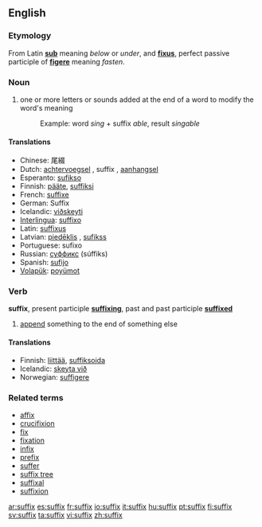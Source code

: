 ==English==

=== Etymology ===
From Latin '''[[sub]]''' meaning ''below'' or ''under'', and '''[[fixus]]''', perfect passive participle of '''[[figere]]''' meaning ''fasten''.

=== Noun ===
{{en-noun-reg-es}}

#one or more letters or sounds added at the end of a word to modify the word's meaning
#: Example: word ''sing'' + suffix ''able'', result ''singable''

==== Translations ====
*Chinese: 尾綴
*Dutch: [[achtervoegsel]] {{n}}, suffix {{m}}, [[aanhangsel]] {{n}}
*Esperanto: [[sufikso]]
*Finnish: [[pääte]], [[suffiksi]]
*French: [[suffixe]] {{m}}
*German: Suffix {{n}}
*Icelandic: [[viðskeyti]] {{n}}
*[[Interlingua]]: [[suffixo]]
*Latin: [[suffixus]]
*Latvian: [[piedēklis]] {{m}}, [[sufikss]] {{m}}
*Portuguese: sufixo
*Russian: [[суффикс]] (súffiks) {{m}}
*Spanish: [[sufijo]] {{m}}
*[[Volapük]]: [[poyümot]]

===Verb===
'''suffix''', present participle '''[[suffixing]]''', past and past participle '''[[suffixed]]'''

# [[append]] something to the end of something else

====Translations====
*Finnish: [[liittää]], {{grammar}} [[suffiksoida]]
*Icelandic: [[skeyta við]]
*Norwegian: [[suffigere]]

===Related terms===
*[[affix]]
*[[crucifixion]]<!-- ??! -->
*[[fix]]
*[[fixation]]<!-- ??! -->
*[[infix]]
*[[prefix]]
*[[suffer]]<!-- ??! -->
*[[suffix tree]]
*[[suffixal]]
*[[suffixion]]

[[ar:suffix]]
[[es:suffix]]
[[fr:suffix]]
[[io:suffix]]
[[it:suffix]]
[[hu:suffix]]
[[pt:suffix]]
[[fi:suffix]]
[[sv:suffix]]
[[ta:suffix]]
[[vi:suffix]]
[[zh:suffix]]